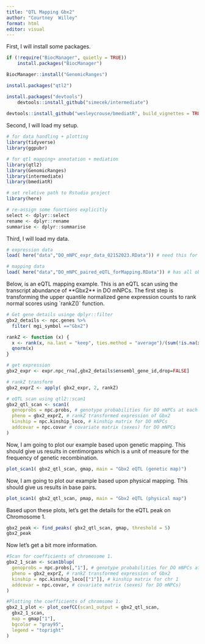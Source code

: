 ```yaml
---
title: "QTL Mapping Gbx2"
author: "Courtney  Willey"
format: html
editor: visual
---
```


First, I will install some packages.

```r
if (!require("BiocManager", quietly = TRUE))
    install.packages("BiocManager")

BiocManager::install("GenomicRanges")

install.packages("qtl2")

install.packages("devtools")
    devtools::install_github("simecek/intermediate")
    
devtools::install_github("wesleycrouse/bmediatR", build_vignettes = TRUE)
```

Second, I will load my setup.

```r
# for data handling + plotting
library(tidyverse)
library(ggpubr)

# for qtl mapping+ annotation + mediation
library(qtl2)
library(GenomicRanges)
library(intermediate)
library(bmediatR)

# set relative path to Rstudio project
library(here)

# re-assign some functions explicitly
select <- dplyr::select 
rename <- dplyr::rename 
summarise <- dplyr::summarise
```

Third, I will load my data.

```r
# expression data
load( here("data","DO_mNPC_expr_data_02152023.RData")) # need this for gene annotations! 

# mapping data
load( here("data","DO_mNPC_paired_eQTL_forMapping.RData")) # has all objects needed for mapping.
```

Below, is an eQTL mapping example. This is an eQTL scan using the transcript abundance of \*\*Gbx2\*\* in DO mNPCs. The first step is transforming the upper quantile normalized gene expression counts to rank normal scores using \`rankZ()\` function.

```r
# Get gene details usinge dplyr::filter
gbx2_details <- npc.genes %>% 
  filter( mgi_symbol =="Gbx2")

rankZ <- function (x) {
  x <- rank(x, na.last = "keep", ties.method = "average")/(sum(!is.na(x)) + 1)
  qnorm(x)
}

# get expression
gbx2_expr <- expr.npc_rna[,gbx2_details$ensembl_gene_id,drop=FALSE]

# rankZ transform
gbx2_exprZ <- apply( gbx2_expr, 2, rankZ)

# eQTL scan using qtl2::scan1
gbx2_qtl_scan <- scan1(
  genoprobs = npc.probs, # genotype probabilities for DO mNPCs at each marker
  pheno = gbx2_exprZ, # rankZ transformed expression of Gbx2
  kinship = npc.kinship_loco, # kinship matrix for DO mNPCs
  addcovar = npc.covar # covariate matrix (sexes) for DO mNPCs
)
```

Now, I am going to plot our example based upon genetic mapping. This should give us results in centimorgans which is a unit of measure for the frequency of genetic recombination.

```r
plot_scan1( gbx2_qtl_scan, gmap, main = "Gbx2 eQTL (genetic map)")
```

Now, I am going to plot our example based upon physical mapping. This should give us results in base pairs.

```r
plot_scan1( gbx2_qtl_scan, pmap, main = "Gbx2 eQTL (physical map")
```

Based upon these plots, let's get the details for the eQTL peak on Chromosome 1.

```r
gbx2_peak <- find_peaks( gbx2_qtl_scan, gmap, threshold = 5)
gbx2_peak
```

Now let's get a bit more information.

```r
#Scan for coefficients of chromosome 1.
gbx2_1_scan <- scan1blup(
  genoprobs = npc.probs[,"1"], # genotype probabilities for DO mNPCs at each marker
  pheno = gbx2_exprZ, # rankZ transformed expression of Gbx2
  kinship = npc.kinship_loco[["1"]], # kinship matrix for chr 1
  addcovar = npc.covar, # covariate matrix (sexes) for DO mNPCs)
)

#Plotting the coefficients of chromsome 1.
gbx2_1_plot <- plot_coefCC(scan1_output = gbx2_qtl_scan,
  gbx2_1_scan,
  map = gmap["1"],
  bgcolor = "gray95",
  legend = "topright"
)
```
